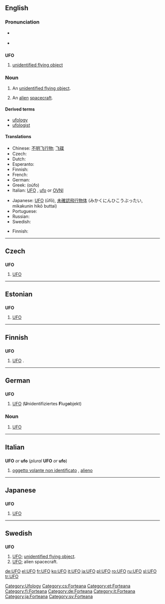 {{see|ufo}}
==English==

===Pronunciation===
*{{a|UK}} {{IPA|/ju ɛf 'əʊ/}}
*{{a|US}} {{IPA|/ju ɛf 'oʊ/}}

==={{initialism}}===
'''UFO'''

# [[unidentified flying object]]

===Noun===
{{en-noun}}

# An [[unidentified flying object]].
# {{colloquial}} An [[alien]] [[spacecraft]].

====Derived terms====
*[[ufology]]
*[[ufologist]]

====Translations====
{{trans-top|an unidentified flying object}}
*Chinese: [[不明飞行物]]; [[飞碟]]
* Czech: {{t-|cs|UFO|n}}
* Dutch: {{t-|nl|ufo|m}}
* Esperanto: {{t-|eo|NIFO|xs=Esperanto}}
* Finnish: {{t-|fi|UFO}}
*French: {{t+|fr|OVNI|m}}
* German: {{t+|de|UFO|n}}
*Greek: {{t-|el|ούφο|n|sc=Grek}} (oúfo)
*Italian: [[#Italian|UFO]] {{m}}, [[ufo]] {{m}} or [[OVNI]]
{{trans-mid}}
*Japanese: [[#Japanese|UFO]] (ūfō), [[未確認飛行物体]] (みかくにんひこうぶったい, mikakunin hikō buttai)
* Portuguese: {{t+|pt|OVNI}}
* Russian: {{t+|ru|НЛО|sc=Cyrl}}
* Swedish: {{t-|sv|UFO|n}}
{{trans-bottom}}

{{trans-top|alien spacecraft}}
* Finnish: {{t+|fi|ufo}}
{{trans-mid}}
{{trans-bottom}}

[[Category:Ufology]]
----

==Czech==

==={{initialism|Czech}}===
'''UFO'''

# [[#English|UFO]]

[[Category:cs:Forteana]]

----

==Estonian==

==={{initialism|Estonian}}===
'''UFO'''

# [[#English|UFO]]

[[Category:et:Forteana]]

----

==Finnish==

==={{initialism|Finnish}}===
'''UFO'''

# [[#English|UFO]] {{i|unidentified flying object}}.

[[Category:fi:Forteana]]

----

==German==

==={{initialism|German}}===
'''UFO'''

# [[#English|UFO]] ('''U'''nidentifiziertes '''F'''lug'''o'''bjekt)

===Noun===
{{de-noun-n|genitive=UFOs|plural=UFOs}}

# [[#English|UFO]]

[[Category:de:Forteana]]

----

==Italian==

==={{initialism|Italian}}===
'''UFO''' ''or'' '''ufo''' (''plural'' '''UFO''' ''or'' '''ufo''')

# [[oggetto volante non identificato]] {{m}}, [[alieno]] {{m}}

[[Category:it:Forteana]]

----

==Japanese==

==={{initialism|Japanese}}===
'''UFO'''

# [[#English|UFO]]

[[Category:ja:Forteana]]

----

==Swedish==

==={{abbreviation|Swedish}}===
'''UFO''' {{n}}

# [[#English|UFO]]; [[unidentified flying object]].
# [[#English|UFO]]; alien spacecraft.

[[Category:sv:Forteana]]

[[de:UFO]]
[[el:UFO]]
[[fr:UFO]]
[[ko:UFO]]
[[it:UFO]]
[[ja:UFO]]
[[pl:UFO]]
[[ro:UFO]]
[[ru:UFO]]
[[sl:UFO]]
[[tr:UFO]]